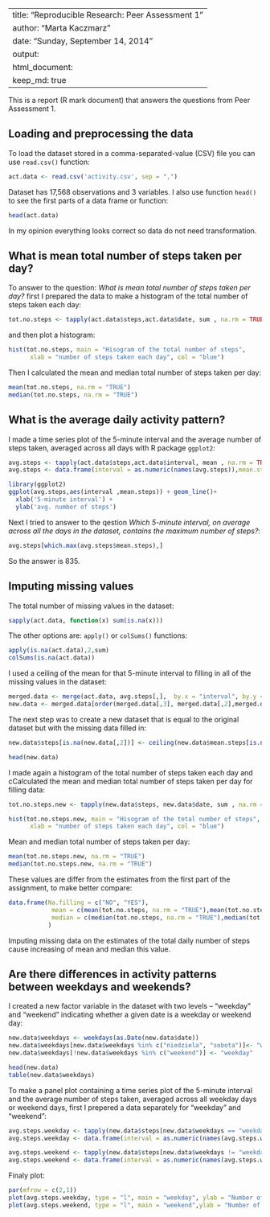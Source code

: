
---
title: "Reproducible Research: Peer Assessment 1"
author: "Marta Kaczmarz"
date: "Sunday, September 14, 2014"
output: 
  html_document:
    keep_md: true
---

This is a report (R mark document) that answers the questions from Peer Assessment 1. 


## Loading and preprocessing the data

To load the dataset stored in a comma-separated-value (CSV) file you can use ```read.csv()``` function:
```r
act.data <- read.csv('activity.csv', sep = ",")
```
Dataset has 17,568 observations and 3 variables. I also use function ```head()``` to see the first parts of a data frame or function:
```r
head(act.data)
```
In my opinion everything looks correct so data do not need transformation.

## What is mean total number of steps taken per day?

To answer to the question: *What is mean total number of steps taken per day?* first I prepared the data to make a histogram of the total number of steps taken each day:
```r
tot.no.steps <- tapply(act.data$steps,act.data$date, sum , na.rm = TRUE)
```
and then plot a histogram:
```r
hist(tot.no.steps, main = "Hisogram of the total number of steps", 
      xlab = "number of steps taken each day", col = "blue")
```

Then I calculated the mean and median total number of steps taken per day:
```r
mean(tot.no.steps, na.rm = "TRUE")
median(tot.no.steps, na.rm = "TRUE")
```

## What is the average daily activity pattern?

I made a time series plot of the 5-minute interval and the average number of steps taken, averaged across all days with R package ```ggplot2```:
```r
avg.steps <- tapply(act.data$steps,act.data$interval, mean , na.rm = TRUE)
avg.steps <- data.frame(interval = as.numeric(names(avg.steps)),mean.steps = as.vector(avg.steps))

library(ggplot2)
ggplot(avg.steps,aes(interval ,mean.steps)) + geom_line()+
  xlab('5-minute interval') +
  ylab('avg. number of steps')
```
  
Next
I tried to answer to the qestion *Which 5-minute interval, on average across all the days in the dataset, contains the maximum number of steps?*:
```r
avg.steps[which.max(avg.steps$mean.steps),]
```
So the answer is 835.

## Imputing missing values

The total number of missing values in the dataset:
```r
sapply(act.data, function(x) sum(is.na(x)))
```

The other options are: ```apply()``` or ```colSums()``` functions:
```r
apply(is.na(act.data),2,sum)
colSums(is.na(act.data))
```

I used a ceiling of the mean for that 5-minute interval to filling in all of the missing values in the dataset:
```r
merged.data <- merge(act.data, avg.steps[,],  by.x = "interval", by.y = "interval", sort = FALSE)
new.data <- merged.data[order(merged.data[,3], merged.data[,2],merged.data[,1]), ]
```

The next step was to create a new dataset that is equal to the original dataset but with the missing data filled in:
```r
new.data$steps[is.na(new.data[,2])] <- ceiling(new.data$mean.steps[is.na(new.data[,2])])

head(new.data)
```

I made again a histogram of the total number of steps taken each day and cCalculated the mean and median total number of steps taken per day for filling data:

```r
tot.no.steps.new <- tapply(new.data$steps, new.data$date, sum , na.rm = TRUE)

hist(tot.no.steps.new, main = "Hisogram of the total number of steps", 
      xlab = "number of steps taken each day", col = "blue")
```

Mean and median total number of steps taken per day:
```r
mean(tot.no.steps.new, na.rm = "TRUE")
median(tot.no.steps.new, na.rm = "TRUE")
```

These values are differ from the estimates from the first part of the assignment, to make better compare:
```r
data.frame(Na.filling = c("NO", "YES"),
            mean = c(mean(tot.no.steps, na.rm = "TRUE"),mean(tot.no.steps.new, na.rm = "TRUE")),
            median = c(median(tot.no.steps, na.rm = "TRUE"),median(tot.no.steps.new, na.rm = "TRUE")) 
           )
```
Imputing missing data on the estimates of the total daily number of steps cause increasing of mean and median this value.


## Are there differences in activity patterns between weekdays and weekends?

I created a new factor variable in the dataset with two levels -- "weekday" and "weekend" indicating whether a given date is a weekday or weekend day:
```r
new.data$weekdays <- weekdays(as.Date(new.data$date))
new.data$weekdays[new.data$weekdays %in% c("niedziela", "sobota")]<- "weekend"
new.data$weekdays[!new.data$weekdays %in% c("weekend")] <- "weekday"

head(new.data)
table(new.data$weekdays)
```

To make a panel plot containing a time series plot of the 5-minute interval and the average number of steps taken, averaged across all weekday days or weekend days, first I prepered a data separately for "weekday" and "weekend":

```r
avg.steps.weekday <- tapply(new.data$steps[new.data$weekdays == "weekday"],new.data$interval[new.data$weekdays == "weekday"], mean)
avg.steps.weekday <- data.frame(interval = as.numeric(names(avg.steps.weekday)),mean.steps = as.vector(avg.steps.weekday))

avg.steps.weekend <- tapply(new.data$steps[new.data$weekdays != "weekday"],new.data$interval[new.data$weekdays != "weekday"], mean)
avg.steps.weekend <- data.frame(interval = as.numeric(names(avg.steps.weekend)),mean.steps = as.vector(avg.steps.weekend))
```

Finaly plot:

```r
par(mfrow = c(2,1))
plot(avg.steps.weekday, type = "l", main = "weekday", ylab = "Number of steps")
plot(avg.steps.weekend, type = "l", main = "weekend",ylab = "Number of steps")
```
